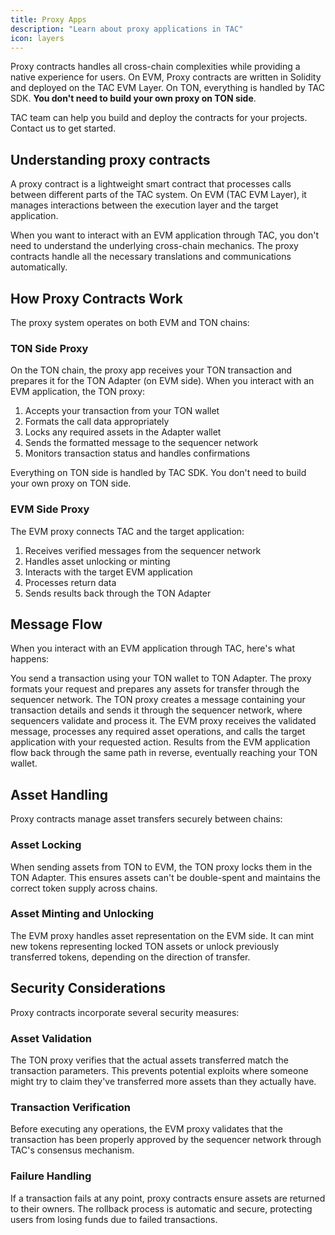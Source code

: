 ```yaml
---
title: Proxy Apps
description: "Learn about proxy applications in TAC"
icon: layers
---
```


Proxy contracts handles all cross-chain complexities while providing a native experience for users. On EVM, Proxy contracts are written in Solidity and deployed on the TAC EVM Layer. On TON, everything is handled by TAC SDK. **You don't need to build your own proxy on TON side**.

<Info>
  TAC team can help you build and deploy the contracts for your projects.
  Contact us to get started.
</Info>

## Understanding proxy contracts

A proxy contract is a lightweight smart contract that processes calls between different parts of the TAC system. On EVM (TAC EVM Layer), it manages interactions between the execution layer and the target application.

When you want to interact with an EVM application through TAC, you don't need to understand the underlying cross-chain mechanics. The proxy contracts handle all the necessary translations and communications automatically.

## How Proxy Contracts Work

The proxy system operates on both EVM and TON chains:

### TON Side Proxy

On the TON chain, the proxy app receives your TON transaction and prepares it for the TON Adapter (on EVM side). When you interact with an EVM application, the TON proxy:

1. Accepts your transaction from your TON wallet
2. Formats the call data appropriately
3. Locks any required assets in the Adapter wallet
4. Sends the formatted message to the sequencer network
5. Monitors transaction status and handles confirmations

<Warning>
  Everything on TON side is handled by TAC SDK. You don't need to build your own
  proxy on TON side.
</Warning>

### EVM Side Proxy

The EVM proxy connects TAC and the target application:

1. Receives verified messages from the sequencer network
2. Handles asset unlocking or minting
3. Interacts with the target EVM application
4. Processes return data
5. Sends results back through the TON Adapter

## Message Flow

When you interact with an EVM application through TAC, here's what happens:

<Steps>
<Step title="Transaction Initiation">
You send a transaction using your TON wallet to TON Adapter. The proxy formats your request and prepares any assets for transfer through the sequencer network.
</Step>

<Step title="Message Transfer">
  The TON proxy creates a message containing your transaction details and sends
  it through the sequencer network, where sequencers validate and process it.
</Step>

<Step title="EVM Execution">
  The EVM proxy receives the validated message, processes any required asset
  operations, and calls the target application with your requested action.
</Step>

<Step title="Return Trip">
Results from the EVM application flow back through the same path in reverse, eventually reaching your TON wallet.
</Step>
</Steps>

## Asset Handling

Proxy contracts manage asset transfers securely between chains:

### Asset Locking

When sending assets from TON to EVM, the TON proxy locks them in the TON Adapter. This ensures assets can't be double-spent and maintains the correct token supply across chains.

### Asset Minting and Unlocking

The EVM proxy handles asset representation on the EVM side. It can mint new tokens representing locked TON assets or unlock previously transferred tokens, depending on the direction of transfer.

## Security Considerations

Proxy contracts incorporate several security measures:

### Asset Validation

The TON proxy verifies that the actual assets transferred match the transaction parameters. This prevents potential exploits where someone might try to claim they've transferred more assets than they actually have.

### Transaction Verification

Before executing any operations, the EVM proxy validates that the transaction has been properly approved by the sequencer network through TAC's consensus mechanism.

### Failure Handling

If a transaction fails at any point, proxy contracts ensure assets are returned to their owners. The rollback process is automatic and secure, protecting users from losing funds due to failed transactions.
